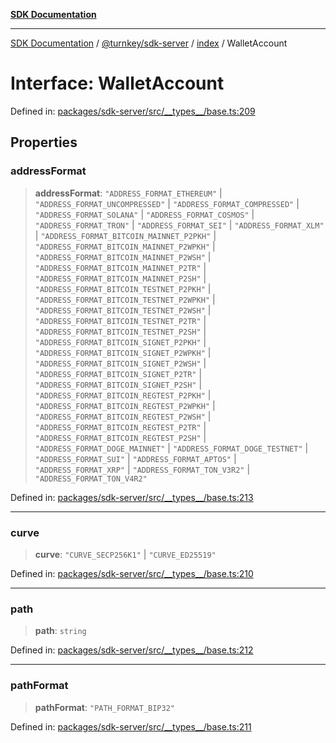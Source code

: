 [**SDK Documentation**](../../../../README.mdx)

***

[SDK Documentation](../../../../packages.mdx) / [@turnkey/sdk-server](../../README.mdx) / [index](../README.mdx) / WalletAccount

# Interface: WalletAccount

Defined in: [packages/sdk-server/src/\_\_types\_\_/base.ts:209](https://github.com/tkhq/sdk/blob/3a88af7d1d927c6022706911d6af0f92f1440e00/packages/sdk-server/src/__types__/base.ts#L209)

## Properties

### addressFormat

> **addressFormat**: `"ADDRESS_FORMAT_ETHEREUM"` \| `"ADDRESS_FORMAT_UNCOMPRESSED"` \| `"ADDRESS_FORMAT_COMPRESSED"` \| `"ADDRESS_FORMAT_SOLANA"` \| `"ADDRESS_FORMAT_COSMOS"` \| `"ADDRESS_FORMAT_TRON"` \| `"ADDRESS_FORMAT_SEI"` \| `"ADDRESS_FORMAT_XLM"` \| `"ADDRESS_FORMAT_BITCOIN_MAINNET_P2PKH"` \| `"ADDRESS_FORMAT_BITCOIN_MAINNET_P2WPKH"` \| `"ADDRESS_FORMAT_BITCOIN_MAINNET_P2WSH"` \| `"ADDRESS_FORMAT_BITCOIN_MAINNET_P2TR"` \| `"ADDRESS_FORMAT_BITCOIN_MAINNET_P2SH"` \| `"ADDRESS_FORMAT_BITCOIN_TESTNET_P2PKH"` \| `"ADDRESS_FORMAT_BITCOIN_TESTNET_P2WPKH"` \| `"ADDRESS_FORMAT_BITCOIN_TESTNET_P2WSH"` \| `"ADDRESS_FORMAT_BITCOIN_TESTNET_P2TR"` \| `"ADDRESS_FORMAT_BITCOIN_TESTNET_P2SH"` \| `"ADDRESS_FORMAT_BITCOIN_SIGNET_P2PKH"` \| `"ADDRESS_FORMAT_BITCOIN_SIGNET_P2WPKH"` \| `"ADDRESS_FORMAT_BITCOIN_SIGNET_P2WSH"` \| `"ADDRESS_FORMAT_BITCOIN_SIGNET_P2TR"` \| `"ADDRESS_FORMAT_BITCOIN_SIGNET_P2SH"` \| `"ADDRESS_FORMAT_BITCOIN_REGTEST_P2PKH"` \| `"ADDRESS_FORMAT_BITCOIN_REGTEST_P2WPKH"` \| `"ADDRESS_FORMAT_BITCOIN_REGTEST_P2WSH"` \| `"ADDRESS_FORMAT_BITCOIN_REGTEST_P2TR"` \| `"ADDRESS_FORMAT_BITCOIN_REGTEST_P2SH"` \| `"ADDRESS_FORMAT_DOGE_MAINNET"` \| `"ADDRESS_FORMAT_DOGE_TESTNET"` \| `"ADDRESS_FORMAT_SUI"` \| `"ADDRESS_FORMAT_APTOS"` \| `"ADDRESS_FORMAT_XRP"` \| `"ADDRESS_FORMAT_TON_V3R2"` \| `"ADDRESS_FORMAT_TON_V4R2"`

Defined in: [packages/sdk-server/src/\_\_types\_\_/base.ts:213](https://github.com/tkhq/sdk/blob/3a88af7d1d927c6022706911d6af0f92f1440e00/packages/sdk-server/src/__types__/base.ts#L213)

***

### curve

> **curve**: `"CURVE_SECP256K1"` \| `"CURVE_ED25519"`

Defined in: [packages/sdk-server/src/\_\_types\_\_/base.ts:210](https://github.com/tkhq/sdk/blob/3a88af7d1d927c6022706911d6af0f92f1440e00/packages/sdk-server/src/__types__/base.ts#L210)

***

### path

> **path**: `string`

Defined in: [packages/sdk-server/src/\_\_types\_\_/base.ts:212](https://github.com/tkhq/sdk/blob/3a88af7d1d927c6022706911d6af0f92f1440e00/packages/sdk-server/src/__types__/base.ts#L212)

***

### pathFormat

> **pathFormat**: `"PATH_FORMAT_BIP32"`

Defined in: [packages/sdk-server/src/\_\_types\_\_/base.ts:211](https://github.com/tkhq/sdk/blob/3a88af7d1d927c6022706911d6af0f92f1440e00/packages/sdk-server/src/__types__/base.ts#L211)
